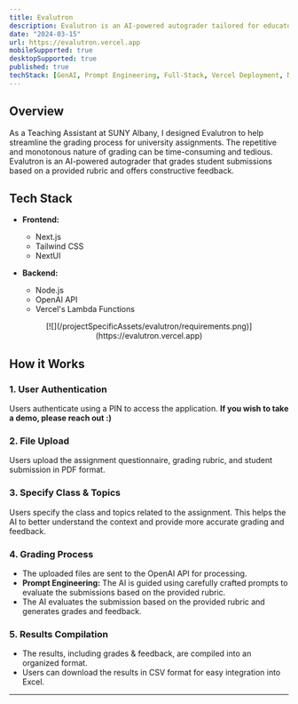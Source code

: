 ```yaml
---
title: Evalutron
description: Evalutron is an AI-powered autograder tailored for educators and institutions to streamline the grading process of student assignments
date: "2024-03-15"
url: https://evalutron.vercel.app
mobileSupported: true
desktopSupported: true
published: true
techStack: [GenAI, Prompt Engineering, Full-Stack, Vercel Deployment, Next.js]
---
```


## Overview

As a Teaching Assistant at SUNY Albany, I designed Evalutron to help streamline the grading process for university assignments. The repetitive and monotonous nature of grading can be time-consuming and tedious. Evalutron is an AI-powered autograder that grades student submissions based on a provided rubric and offers constructive feedback.

## Tech Stack

- **Frontend:**

  - Next.js
  - Tailwind CSS
  - NextUI

- **Backend:**

  - Node.js
  - OpenAI API
  - Vercel's Lambda Functions

<div align="center">
  [![](/projectSpecificAssets/evalutron/requirements.png)](https://evalutron.vercel.app)
</div>

## How it Works

### 1. User Authentication

Users authenticate using a PIN to access the application. **If you wish to take a demo, please reach out :)**

### 2. File Upload

Users upload the assignment questionnaire, grading rubric, and student submission in PDF format.

### 3. Specify Class & Topics

Users specify the class and topics related to the assignment. This helps the AI to better understand the context and provide more accurate grading and feedback.

### 4. Grading Process

- The uploaded files are sent to the OpenAI API for processing.
- **Prompt Engineering:** The AI is guided using carefully crafted prompts to evaluate the submissions based on the provided rubric.
- The AI evaluates the submission based on the provided rubric and generates grades and feedback.

### 5. Results Compilation

- The results, including grades & feedback, are compiled into an organized format.
- Users can download the results in CSV format for easy integration into Excel.

---
